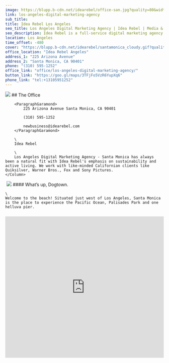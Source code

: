 ```yaml
---
image: https://blupp.b-cdn.net/idearebel/office-san.jpg?quality=80&width=800
link: los-angeles-digital-marketing-agency
sub_title:
title: Idea Rebel Los Angeles
seo_title: Los Angeles Digital Marketing Agency | Idea Rebel | Media & Experiences
seo_description: Idea Rebel is a full-service digital marketing agency in Los Angeles offering media buying, strategy, digital experiences, marketing campaigns
location: Los Angeles
time_offset: -480
cover: "https://blupp.b-cdn.net/idearebel/santamonica_cloudy.gif?quality=80?quality=80&width=800"
office_location: "Idea Rebel Angeles"
address_1: "225 Arizona Avenue"
address_2: "Santa Monica, CA 90401"
phone: "(310) 595-1252"
office_link: "office/los-angeles-digital-marketing-agency/"
button_link: "https://goo.gl/maps/3TFjFo5VzR6YupXq6"
phone_link: "tel:+13105951252"
---
```




<Column2>
    <Column>
        <img
            src={ CDN_LINK + "santamonica_sunny.gif?quality=" + IMAGE_QUALITY }
            alt="los angeles animated"
            class="w-96 h-96"
        />
    </Column>
    <Column>
        ## The Office

        <ParagraphGaramond>
            225 Arizona Avenue Santa Monica, CA 90401

            (310) 595-1252

            newbusiness@idearebel.com
        </ParagraphGaramond>

        \
        Idea Rebel

        \
        Los Angeles Digital Marketing Agency - Santa Monica has always been a natural fit with Idea Rebel's emphasis on sustainability and active living. We work with like-minded Californian clients like Quiksilver, Warner Bros., Fox and Sony Pictures.
    </Column>
</Column2>
<Column>
    <Image>
        <img
            src={ CDN_LINK + "offce-san-2.jpg?quality=" + IMAGE_QUALITY }
            alt="Dogtown los angeles"
            class="w-full h-full"
        />
    </Image>
</Column>
<Column>
    #### What’s up, Dogtown.

    \
    Welcome to the beach! Situated just west of Los Angeles, Santa Monica is the place to experience the Pacific Ocean, Palisades Park and one helluva pier.
</Column>
<Column>
    <div class="py-2">
		<H3
			text={ "Los Angeles Digital Marketing Agency - Idea Rebel" }
		/>
	</div>
	<div class="bg-zinc-200">
		<iframe
			width="100%"
			height="450"
			style="border:0"
			referrerpolicy="no-referrer-when-downgrade"
			src="https://www.google.com/maps/embed/v1/place?key=AIzaSyCLmIyBNQokwz3LwKJS0LImC0eWDzGR5CU&q=idea+rebel,los+angles"
		/>
	</div>
</Column>
<Column center={ true }>
    **REBELS RECOMMEND**
</Column>
<Column3>
    <Column center={ true }>
        <img
            src={ CDN_LINK + "san-recommended-eat.jpg?quality=" + IMAGE_QUALITY + "&width=" + IMAGE_WIDTH }
            alt="Santa Monica Seafood Market & Café food"
            class="w-full h-full aspect-square bg-zinc-200 object-fill"
        />

        **EAT**

        <ParagraphGaramond>
            [Santa Monica Seafood Market & Café](https://smseafoodmarket.com/santa-monica-seafood-market-and-cafe/)

            1000 Wilshire Blvd.
        </ParagraphGaramond>
    </Column>
    <Column center={ true }>
        <img
            src={ CDN_LINK + "san-recommended-drink.jpg?quality=" + IMAGE_QUALITY + "&width=" + IMAGE_WIDTH }
            alt="Caffe Luxxe drink"
            class="w-full h-full aspect-square bg-zinc-200 object-fill"
        />

        **Drink**

        <ParagraphGaramond>
            [Caffe Luxxe](https://www.caffeluxxe.com/)

            925 Montana Ave.
        </ParagraphGaramond>
    </Column>
    <Column center={ true }>
        <img
            src={ CDN_LINK + "san-recommended-play.jpg?quality=" + IMAGE_QUALITY + "&width=" + IMAGE_WIDTH }
            alt="The Bungalow play"
            class="w-full h-full aspect-square bg-zinc-200 object-fill"
        />

        **PLAY**

        <ParagraphGaramond>
            [The Bungalow](https://thebungalow.com/)

            101 Wilshire Blvd.
        </ParagraphGaramond>
    </Column>
</Column3>
